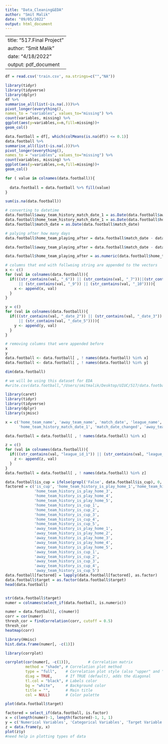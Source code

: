 ---
title: "Data_Cleaning&EDA"
author: "Smit Malik"
date: "09/05/2022"
output: html_document
---
---
title: "517.Final Project"
author: "Smit Malik"
date: "4/18/2022"
output: pdf_document
---

```{r}
df = read.csv('train.csv', na.strings=c("","NA"))
```

```{r}
library(tidyr)
library(tidyverse)
library(dplyr)
df %>%
summarise_all(list(~is.na(.)))%>%
pivot_longer(everything(),
names_to = "variables", values_to="missing") %>%
count(variables, missing) %>%
ggplot(aes(y=variables,x=n,fill=missing))+
geom_col()

```
```{r}
data.football = df[, which(colMeans(is.na(df)) <= 0.1)]
data.football %>%
summarise_all(list(~is.na(.)))%>%
pivot_longer(everything(),
names_to = "variables", values_to="missing") %>%
count(variables, missing) %>%
ggplot(aes(y=variables,x=n,fill=missing))+
geom_col()
```
```{r}
for ( value in colnames(data.football)){
  
  data.football = data.football %>% fill(value)
}

sum(is.na(data.football))
```

```{r}
# converting to datetime
data.football$away_team_history_match_date_1 = as.Date(data.football$away_team_history_match_date_1)
data.football$home_team_history_match_date_1 = as.Date(data.football$home_team_history_match_date_1)
data.football$match_date = as.Date(data.football$match_date)

```

```{r}
# palying after how many days
data.football$home_team_playing_after = data.football$match_date - data.football$home_team_history_match_date_1

data.football$away_team_playing_after = data.football$match_date - data.football$away_team_history_match_date_1

data.football$home_team_playing_after = as.numeric(data.football$home_team_playing_after)
```

```{r}
# columns that end with follwoing string are appended to the vectors
x <- c()
for (val in colnames(data.football)){
  if(((str_contains(val, "_6")) || (str_contains(val, "_7"))||(str_contains(val, "_8")) 
      || (str_contains(val, "_9")) || (str_contains(val, "_10")))){
    x <- append(x, val)
  }
}

y = c()
for (val in colnames(data.football)){
  if(((str_contains(val, "_date_2")) || (str_contains(val, "_date_3"))||(str_contains(val, "_date_4")) 
      || (str_contains(val, "_date_5")))){
    y <- append(y, val)
  }
}

```

```{r}
# removing columns that were appended before
x
y
data.football <- data.football[ , ! names(data.football) %in% x]
data.football <- data.football[ , ! names(data.football) %in% y]

```

```{r}
dim(data.football)
```

```{r}
# we will be using this dataset for EDA
#write.csv(data.football,"/Users/smitmalik/Desktop/UIUC/517/data.football.csv", row.names = FALSE)
```

```{r}
library(caret)
library(tidyr)
library(tidyverse)
library(dplyr)
library(sjmisc)

x = c('home_team_name', 'away_team_name', 'match_date', 'league_name', 'league_id',
      'home_team_history_match_date_1', 'match_date_changed', 'away_team_history_match_date_1')

data.football = data.football[ , ! names(data.football) %in% x]

z = c()
for (val in colnames(data.football)){
  if(((str_contains(val, "league_id_1")) || (str_contains(val, "league_id_2"))||(str_contains(val, "league_id_3")) || (str_contains(val, "league_id_4")) || (str_contains(val, "league_id_5")))){
    z <- append(z, val)
  }
}
data.football = data.football[ , ! names(data.football) %in% z]

data.football$is_cup = ifelse(grepl('False', data.football$is_cup), 0, 1)
factored = c('is_cup', 'home_team_history_is_play_home_1','home_team_history_is_play_home_2',
             'home_team_history_is_play_home_3',
             'home_team_history_is_play_home_4',
             'home_team_history_is_play_home_5',
             'home_team_history_is_cup_1',
             'home_team_history_is_cup_2',
             'home_team_history_is_cup_3',
             'home_team_history_is_cup_4',
             'home_team_history_is_cup_5',
             'away_team_history_is_play_home_1',
             'away_team_history_is_play_home_2',
             'away_team_history_is_play_home_3',
             'away_team_history_is_play_home_4',
             'away_team_history_is_play_home_5',
             'away_team_history_is_cup_1',
             'away_team_history_is_cup_2',
             'away_team_history_is_cup_3',
             'away_team_history_is_cup_4',
             'away_team_history_is_cup_5')
data.football[factored] = lapply(data.football[factored], as.factor)
data.football$target = as.factor(data.football$target)
head(data.football)



```

```{r}
str(data.football$target)
numer = colnames(select_if(data.football, is.numeric))
```

```{r}
numer = data.football[, c(numer)]
corr = cor(numer)
thresh_cor = findCorrelation(corr, cutoff = 0.5)
thresh_cor
heatmap(corr)
```

```{r}
library(Hmisc)
hist.data.frame(numer[, -c(1)])
```
 
```{r}
library(corrplot)

corrplot(cor(numer[, -c(1)]),        # Correlation matrix
         method = "shade", # Correlation plot method
         type = "full",    # Correlation plot style (also "upper" and "lower")
         diag = TRUE,      # If TRUE (default), adds the diagonal
         tl.col = "black", # Labels color
         bg = "white",     # Background color
         title = "",       # Main title
         col = NULL)       # Color palette
```

```{r}
plot(data.football$target)
```
 
```{r}
factored = select_if(data.football, is.factor)
x = c(length(numer)-1, length(factored)-1, 1, 1)
y = c('Numerical Variables', 'Categorical Variables', 'Target Variable', 'Unpredictive Variable')
z = data.frame(y, x)
plot(z$y)
#need help in plotting types of data
```
 
 